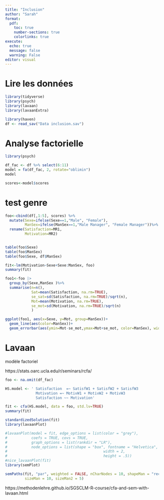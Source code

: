 ```yaml
---
title: "Inclusion"
author: "Sarah"
format:
  pdf:
    toc: true
    number-sections: true
    colorlinks: true
execute:
  echo: true
  message: false
  warning: False
editor: visual
---
```


# Lire les données


```r
library(tidyverse)
library(psych)
library(lavaan)
library(lavaanExtra)

library(haven)
df <- read_sav("Data inclusion.sav")

```

# Analyse factorielle

```r

library(psych)

df_fac <- df %>% select(6:11)
model = fa(df_fac, 2, rotate="oblimin")
model

scores<-model$scores

```

# test genre

```r
foo<-cbind(df[,1:5], scores) %>%
  mutate(Sexe=ifelse(Sexe==1,"Male", "Female"),
         ManSex=ifelse(ManSex==1,"Male Manager", "Female Manager"))%>%
  rename(Satisfaction=MR1,
         Motivation=MR2)
  

table(foo$Sexe)
table(foo$ManSex)
table(foo$Sexe, df$ManSex)

fit<-lm(Motivation~Sexe+Sexe:ManSex, foo)
summary(fit)

foo1<-foo |>
  group_by(Sexe,ManSex )%>%
  summarise(n=n(),
            Sat=mean(Satisfaction, na.rm=TRUE),
            se_sat=sd(Satisfaction, na.rm=TRUE)/sqrt(n),
            Mot=mean(Motivation, na.rm=TRUE),
            se_mot=sd(Motivation, na.rm=TRUE)/sqrt(n)
            )

ggplot(foo1, aes(x=Sexe, y=Mot, group=ManSex))+
  geom_line(aes(color=ManSex))+
  geom_errorbar(aes(ymin=Mot-se_mot,ymax=Mot+se_mot, color=ManSex), width=.2)
```
# Lavaan

modèle factoriel


https://stats.oarc.ucla.edu/r/seminars/rcfa/



```r

foo <- na.omit(df_fac)

HS.model <- ' Satisfaction  =~ SatisfW1 + SatisfW2 + SatisfW3 
              Motivation =~ MotivW1 + MotivW2 + MotivW3
              Satisfaction ~~ Motivation'

fit <- cfa(HS.model, data = foo, std.lv=TRUE)
summary(fit)

standardizedSolution(fit)
library(lavaanPlot)

#lavaanPlot(model = fit, edge_options = list(color = "grey"), 
#           coefs = TRUE, covs = TRUE,
#           graph_options = list(rankdir = "LR"),
#           node_options = list(shape = "box", fontname = "Helvetica",
#                                            width = 2,
#                                            height = .5))
#nice_lavaanPlot(fit)
library(semPlot)

semPaths(fit, "par", weighted = FALSE, nCharNodes = 10, shapeMan = "rectangle",
         sizeMan = 10, sizeMan2 = 5)
```
https://methodenlehre.github.io/SGSCLM-R-course/cfa-and-sem-with-lavaan.html

